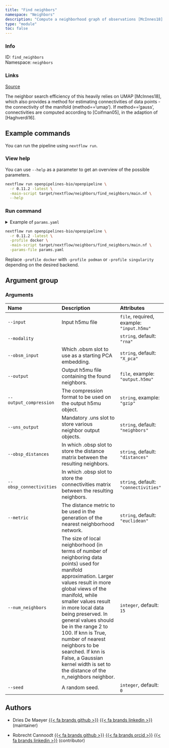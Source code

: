 ```yaml
---
title: "Find neighbors"
namespace: "Neighbors"
description: "Compute a neighborhood graph of observations [McInnes18]."
type: "module"
toc: false
---
```


::: {.column-margin}

### Info

ID: `find_neighbors`  
Namespace: `neighbors`

### Links
[Source](https://github.com/openpipelines-bio/openpipeline/blob/0.11.2/./src/neighbors/find_neighbors){.btn-action .btn-sm .btn-info .btn role="button"}

:::

The neighbor search efficiency of this heavily relies on UMAP [McInnes18], which also provides a method for estimating connectivities of data points - the connectivity of the manifold (method=='umap'). If method=='gauss', connectivities are computed according to [Coifman05], in the adaption of [Haghverdi16].


## Example commands

You can run the pipeline using `nextflow run`.

### View help

You can use `--help` as a parameter to get an overview of the possible parameters.

```bash
nextflow run openpipelines-bio/openpipeline \
  -r 0.11.2 -latest \
  -main-script target/nextflow/neighbors/find_neighbors/main.nf \
  --help
```

### Run command

<details>
<summary>Example of `params.yaml`</summary>
```yaml
# Arguments
input: # please fill in - example: "input.h5mu"
modality: "rna"
obsm_input: "X_pca"
# output: "$id.$key.output.h5mu"
# output_compression: "gzip"
uns_output: "neighbors"
obsp_distances: "distances"
obsp_connectivities: "connectivities"
metric: "euclidean"
num_neighbors: 15
seed: 0

# Nextflow input-output arguments
publish_dir: # please fill in - example: "output/"
# param_list: "my_params.yaml"
```
</details>

```bash
nextflow run openpipelines-bio/openpipeline \
  -r 0.11.2 -latest \
  -profile docker \
  -main-script target/nextflow/neighbors/find_neighbors/main.nf \
  -params-file params.yaml
```

:::{.callout-note}
Replace `-profile docker` with `-profile podman` or `-profile singularity` depending on the desired backend.
:::

## Argument group

### Arguments

|Name                    |Description                                                                                                                                                                                                                                                                                                                                                                                                                                            |Attributes                                |
|:-----------------------|:------------------------------------------------------------------------------------------------------------------------------------------------------------------------------------------------------------------------------------------------------------------------------------------------------------------------------------------------------------------------------------------------------------------------------------------------------|:-----------------------------------------|
|`--input`               |Input h5mu file                                                                                                                                                                                                                                                                                                                                                                                                                                        |`file`, required, example: `"input.h5mu"` |
|`--modality`            |                                                                                                                                                                                                                                                                                                                                                                                                                                                       |`string`, default: `"rna"`                |
|`--obsm_input`          |Which .obsm slot to use as a starting PCA embedding.                                                                                                                                                                                                                                                                                                                                                                                                   |`string`, default: `"X_pca"`              |
|`--output`              |Output h5mu file containing the found neighbors.                                                                                                                                                                                                                                                                                                                                                                                                       |`file`, example: `"output.h5mu"`          |
|`--output_compression`  |The compression format to be used on the output h5mu object.                                                                                                                                                                                                                                                                                                                                                                                           |`string`, example: `"gzip"`               |
|`--uns_output`          |Mandatory .uns slot to store various neighbor output objects.                                                                                                                                                                                                                                                                                                                                                                                          |`string`, default: `"neighbors"`          |
|`--obsp_distances`      |In which .obsp slot to store the distance matrix between the resulting neighbors.                                                                                                                                                                                                                                                                                                                                                                      |`string`, default: `"distances"`          |
|`--obsp_connectivities` |In which .obsp slot to store the connectivities matrix between the resulting neighbors.                                                                                                                                                                                                                                                                                                                                                                |`string`, default: `"connectivities"`     |
|`--metric`              |The distance metric to be used in the generation of the nearest neighborhood network.                                                                                                                                                                                                                                                                                                                                                                  |`string`, default: `"euclidean"`          |
|`--num_neighbors`       |The size of local neighborhood (in terms of number of neighboring data points) used for manifold approximation. Larger values result in more global views of the manifold, while smaller values result in more local data being preserved. In general values should be in the range 2 to 100. If knn is True, number of nearest neighbors to be searched. If knn is False, a Gaussian kernel width is set to the distance of the n_neighbors neighbor. |`integer`, default: `15`                  |
|`--seed`                |A random seed.                                                                                                                                                                                                                                                                                                                                                                                                                                         |`integer`, default: `0`                   |

## Authors


  * Dries De Maeyer [{{< fa brands github >}}](https://github.com/ddemaeyer) [{{< fa brands linkedin >}}](https://linkedin.com/in/dries-de-maeyer-b46a814) (maintainer)

  * Robrecht Cannoodt [{{< fa brands github >}}](https://github.com/rcannood) [{{< fa brands orcid >}}](https://orcid.org/0000-0003-3641-729X) [{{< fa brands linkedin >}}](https://linkedin.com/in/robrechtcannoodt) (contributor)
